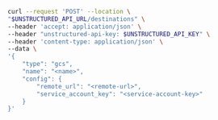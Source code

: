 ```bash curl
curl --request 'POST' --location \
"$UNSTRUCTURED_API_URL/destinations" \
--header 'accept: application/json' \
--header "unstructured-api-key: $UNSTRUCTURED_API_KEY" \
--header 'content-type: application/json' \
--data \
'{
    "type": "gcs",
    "name": "<name>",
    "config": {
        "remote_url": "<remote-url>",
        "service_account_key": "<service-account-key>"
    }
}'
```